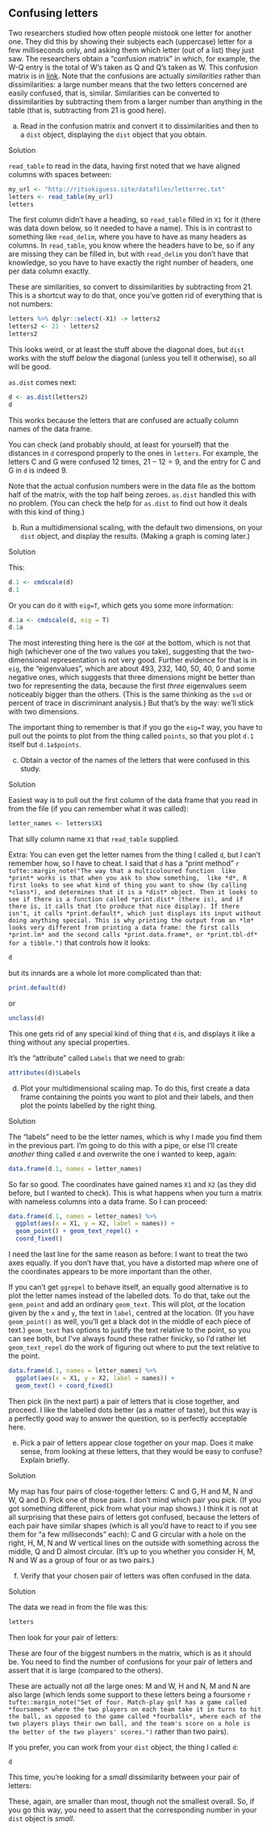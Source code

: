 ##  Confusing letters


 Two researchers studied how often people mistook one letter
for another one. They did this by showing their subjects each
(uppercase) letter for a few milliseconds only, and asking them which
letter (out of a list) they just saw. The researchers obtain a
"confusion matrix" in which, for example, the W-Q entry is the total
of W's taken as Q and Q's taken as W. This confusion matrix is in
[link](http://ritsokiguess.site/datafiles/letterrec.txt). Note that
the confusions are actually *similarities* rather than
dissimilarities: a large number means that the two letters concerned
are easily confused, that is, similar. Similarities can be converted
to dissimilarities by subtracting them from a larger number than
anything in the table (that is, subtracting from 21 is good here).



(a) Read in the confusion matrix and convert it to
dissimilarities and then to a
`dist` object, displaying the `dist` object that you
obtain. 


Solution


`read_table` to read in the data, having first noted that
we have aligned columns with spaces between:
```r
my_url <- "http://ritsokiguess.site/datafiles/letterrec.txt"
letters <- read_table(my_url)
letters
```

    

The first column didn't have a heading, so `read_table` filled
in `X1` for it (there was data down below, so it needed to have
a name). This is in contrast to something like `read_delim`,
where you have to have as many headers as columns. In
`read_table`, you know where the headers have to be, so if any
are missing they can be filled in, but with `read_delim` you
don't have that knowledge, so you have to have exactly the right
number of headers, one per data column exactly.

These are similarities, so convert to dissimilarities by subtracting
from 21. This is a shortcut way to do that, once you've gotten rid of
everything that is not numbers:

```r
letters %>% dplyr::select(-X1) -> letters2
letters2 <- 21 - letters2
letters2
```

 

This looks weird, or at least the stuff above the diagonal does, but
`dist` works with the stuff *below* the diagonal (unless
you tell it otherwise), so all will be good.

`as.dist` comes next:

```r
d <- as.dist(letters2)
d
```

 

This works because the letters that are confused are actually
column names of the data frame. 

You can check (and probably should, at least for yourself) that the
distances in `d` correspond properly to the ones in
`letters`. For example, the letters C and G were confused 12
times, $21-12=9$, and the entry for C and G in `d` is indeed
9. 

Note that the actual confusion numbers were in the data file as the
bottom half of the matrix, with the top half being
zeroes. `as.dist` handled this with no problem. (You can check
the help for `as.dist` to find out how it deals with this kind
of thing.)



(b) Run a multidimensional scaling, with the default two
dimensions, on your `dist` object, and display the
results. (Making a graph is coming later.)

Solution


This:
```r
d.1 <- cmdscale(d)
d.1
```

     

Or you can do it with `eig=T`, which gets you some more information:

```r
d.1a <- cmdscale(d, eig = T)
d.1a
```

 

The most interesting thing here is the `GOF` at the bottom,
which is not that high (whichever one of the two values you take),
suggesting that the two-dimensional representation is not very
good. Further evidence for that is in `eig`, the
"eigenvalues", which are about 493, 232, 140, 50, 40, 0 and some
negative ones, which suggests that three dimensions might be better
than two for representing the data, because the first *three*
eigenvalues seem noticeably bigger than the others. (This is the same
thinking as the `svd` or percent of trace in discriminant
analysis.)  But that's by the way: we'll stick with two dimensions.

The important thing to remember is that if you go the `eig=T`
way, you have to pull out the points to plot from the thing called
`points`, so that you plot `d.1` itself  but `d.1a$points`.


(c) Obtain a vector of the names of the letters that were
confused in this study. 

Solution


Easiest way is to pull out the first column of the data frame that
you read in from the file (if you can remember what it was called):
```r
letter_names <- letters$X1
```

     

That silly column name `X1` that `read_table`
supplied. 

Extra: You can even get the letter names from the thing I called `d`,
but I can't remember how, so I have to cheat. I said that `d`
has a "print method"
`r tufte::margin_note("The way that a multicoloured function  like *print* works is that when you ask to show something,  like *d*, R first looks to see what kind of thing you want to show (by calling *class*), and determines that it is a *dist* object. Then it looks to see if there is a function called *print.dist* (there is), and if there is, it calls that (to produce that nice display). If there isn't, it calls *print.default*, which just displays its input without doing anything special. This is why printing the output from an *lm* looks very different from printing a data frame: the first calls *print.lm* and the second calls *print.data.frame*, or *print.tbl-df* for a tibble.")` 
that controls how it looks:

```r
d
```



but its innards are a whole lot more complicated than that:

```r
print.default(d)
```

 

or

```r
unclass(d)
```

 

This one gets rid of any special kind of thing that `d` is, and
displays it like a thing without any special properties.

It's the "attribute" called `Labels` that we need to grab:

```r
attributes(d)$Labels
```

 


(d) Plot your multidimensional scaling map. To do this, first
create a data frame containing the points you want to plot and their
labels, and then plot the points labelled by the right thing.

Solution


The "labels" need to be the letter names, which is why I made
you find them in the previous part. I'm going to do this with a
pipe, or else I'll create *another* thing called `d`
and overwrite the one I wanted to keep, again:
```r
data.frame(d.1, names = letter_names)
```

     

So far so good. The coordinates have gained names `X1` and
`X2` (as they did before, but I wanted to check). This is what
happens when you turn a matrix with nameless columns into a data
frame. So I can proceed:

```r
data.frame(d.1, names = letter_names) %>%
  ggplot(aes(x = X1, y = X2, label = names)) +
  geom_point() + geom_text_repel() +
  coord_fixed()
```

     

I need the  last line for the same reason as before: I want to treat
the two axes equally. If you don't have that, you have a distorted map
where one of the coordinates appears to be more important than the other.

If you can't get `ggrepel` to behave itself, an equally good
alternative is to plot the letter names instead of the labelled
dots. To do that, take out the `geom_point` and add an
ordinary `geom_text`. This will plot, *at* the location
given by the `x` and `y`, the text in `label`,
centred at the location. (If you have `geom_point()` as well,
you'll get a black dot in the middle of each piece of text.)
`geom_text` has options to justify the text relative to the
point, so you can see both, but I've always found these rather
finicky, so I'd rather let `geom_text_repel` do the work of
figuring out where to put the text relative to the point.

```r
data.frame(d.1, names = letter_names) %>%
  ggplot(aes(x = X1, y = X2, label = names)) +
  geom_text() + coord_fixed()
```

 

Then pick (in the next part) a pair of letters that is close together,
and proceed. I like the labelled dots better (as a matter of taste),
but this way is a perfectly good way to answer the question, so is
perfectly acceptable here.


(e) Pick a pair of letters appear close together on your
map. Does it make sense, from looking at these letters, that they
would be easy to confuse? Explain briefly.

Solution


My map has four pairs of close-together letters: C and G, H and M,
N and W, Q and D. Pick one of those pairs. I don't mind which pair
you pick. (If you got something different, pick from what your map
shows.) 
I think it is not at all surprising that these pairs of letters
got confused, because the letters of each pair have similar shapes
(which is all you'd have to react to if you see them for "a few    milliseconds" each): C and G circular with a hole on the right,
H, M, N and W vertical lines on the outside with something across
the middle, Q and D almost circular. (It's up to you whether you
consider H, M, N and W as a group of four or as two pairs.)


(f) Verify that your chosen pair of letters was often confused
in the data.

Solution


The data we read in from the file was this:
```r
letters
```

     

Then look for your pair of letters:


\begin{tabular}{lr}
letters & confusion\\
\hline            
C,G & 12\\
H,M & 10\\
N,W & 13\\
Q,D & 20\\     
\hline
\end{tabular}


These are four of the biggest numbers in the matrix, which is as it
should be. You need to find the number of confusions for your pair of
letters and assert that it is large (compared to the others).

These are actually not *all* the large ones: M and W, H and N, M
and N are also large (which lends some support to these letters being
a foursome
`r tufte::margin_note("Set of four. Match-play golf has a game called  *foursomes* where the two players on each team take it in turns to hit the ball, as opposed to the game called *fourballs*, where each of the two players plays their own ball, and the team's score on a hole is the better of the two players' scores.")` rather than two pairs).

If you prefer, you can work from your `dist` object, the thing
I called `d`:

```r
d
```



This time, you're looking for a *small* dissimilarity between
your pair of letters:


\begin{tabular}{lr}
letters & dissimilarity\\
\hline            
C,G & 9\\
H,M & 11\\
N,W & 8\\
Q,D & 1\\     
\hline
\end{tabular}


These, again, are smaller than most, though not the smallest
overall. So, if you go this way, you need to assert that the
corresponding number in your `dist` object is *small*.



